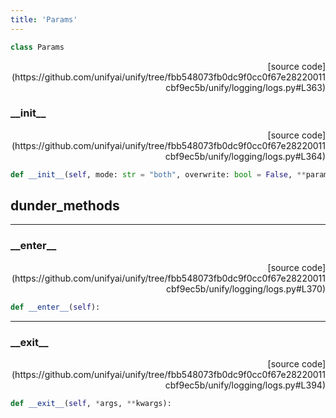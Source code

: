 ```yaml
---
title: 'Params'
---
```


```python
class Params
```

<p align="right">[source code](https://github.com/unifyai/unify/tree/fbb548073fb0dc9f0cc0f67e28220011cbf9ec5b/unify/logging/logs.py#L363)</p>



### \_\_init\_\_

<p align="right">[source code](https://github.com/unifyai/unify/tree/fbb548073fb0dc9f0cc0f67e28220011cbf9ec5b/unify/logging/logs.py#L364)</p>

```python
def __init__(self, mode: str = "both", overwrite: bool = False, **params):
```



## dunder_methods

---

### \_\_enter\_\_

<p align="right">[source code](https://github.com/unifyai/unify/tree/fbb548073fb0dc9f0cc0f67e28220011cbf9ec5b/unify/logging/logs.py#L370)</p>

```python
def __enter__(self):
```



---

### \_\_exit\_\_

<p align="right">[source code](https://github.com/unifyai/unify/tree/fbb548073fb0dc9f0cc0f67e28220011cbf9ec5b/unify/logging/logs.py#L394)</p>

```python
def __exit__(self, *args, **kwargs):
```

